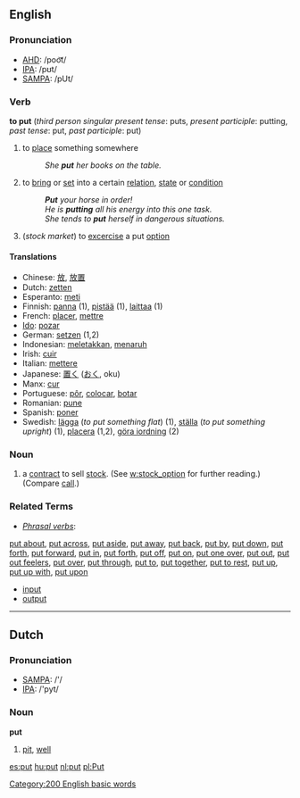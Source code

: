 ==English==
=== Pronunciation ===
*[[w:AHD|AHD]]: /poo͝t/
*[[w:IPA|IPA]]: /pʊt/
*[[w:SAMPA|SAMPA]]: /pUt/

===Verb===
'''to put''' (''third person singular present tense'': puts, ''present participle'': putting, ''past tense'': put, ''past participle'': put)

# to [[place]] something somewhere
#:''She '''put''' her books on the table.''
# to [[bring]] or [[set]] into a certain [[relation]], [[state]] or [[condition]]
#:'''''Put''' your horse in order!''
#:''He is '''putting''' all his energy into this one task.''
#:''She tends to '''put''' herself in dangerous situations.''
# (''stock market'') to [[excercise]] a put [[option]]

====Translations====
*Chinese: [[放]], [[放置]]
*Dutch: [[zetten]]
*Esperanto: [[meti]]
*Finnish: [[panna#Finnish|panna]] (1), [[pistää]] (1), [[laittaa]] (1)
*French: [[placer]], [[mettre]]
*[[Ido]]: [[pozar]]
*German: [[setzen]] (1,2) 
*Indonesian: [[letak|meletakkan]], [[taruh|menaruh]]
*Irish: [[cuir]]
*Italian: [[mettere]]
*Japanese: [[置く]] ([[おく]], oku)
*Manx: [[cur#Manx|cur]]
*Portuguese: [[pôr]], [[colocar]], [[botar]] 
*Romanian: [[pune]]
*Spanish: [[poner]]
*Swedish: [[lägga]] (''to put something flat'') (1), [[ställa]] (''to put something upright'') (1), [[placera]] (1,2), [[göra iordning]] (2)

=== Noun ===
# a [[contract]] to sell [[stock]]. (See [[w:stock_option]] for further reading.) (Compare [[call]].)

===Related Terms===
*''[[phrasal verb|Phrasal verbs]]'':
[[put about]], [[put across]], [[put aside]], [[put away]], [[put back]], [[put by]], [[put down]], [[put forth]], [[put forward]], [[put in]], [[put forth]], [[put off]], [[put on]], [[put one over]], [[put out]], [[put out feelers]], [[put over]], [[put through]], [[put to]], [[put together]], [[put to rest]], [[put up]], [[put up with]], [[put upon]]
*[[input]]
*[[output]]

----
==Dutch==
=== Pronunciation ===
*[[w:SAMPA|SAMPA]]: /'/
*[[w:IPA|IPA]]: /'pyt/

=== Noun ===
'''put'''
# [[pit]], [[well]]

[[Category:200 English basic words]]

[[es:put]]
[[hu:put]]
[[nl:put]]
[[pl:Put]]